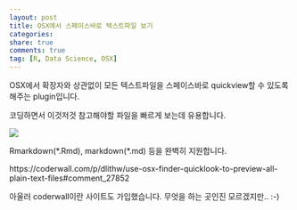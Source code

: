 ```yaml
---
layout: post
title: OSX에서 스페이스바로 텍스트파일 보기
categories: 
share: true
comments: true
tag: [R, Data Science, OSX]
---
```

OSX에서 확장자와 상관없이 모든 텍스트파일을 스페이스바로 quickview할 수 있도록 해주는 plugin입니다. 

코딩하면서 이것저것 참고해야할 파일을 빠르게 보는데 유용합니다.

![](https://coderwall-assets-0.s3.amazonaws.com/uploads/picture/file/225/Screen_Shot_2012-07-11_at_8.04.11_PM.png)

Rmarkdown(\*.Rmd), markdown(\*.md) 등을 완벽히 지원합니다.

https://coderwall.com/p/dlithw/use-osx-finder-quicklook-to-preview-all-plain-text-files#comment_27852

아울러 coderwall이란 사이트도 가입했습니다. 무엇을 하는 곳인진 모르겠지만.. :-)
